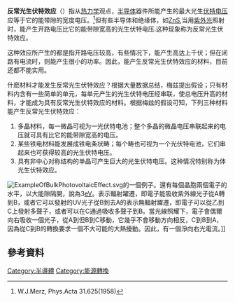 '''反常光生伏特效应'''（{{lang-en|Anomalous photovaltaic effect}}）指从[[热力学|热力学]]观点，[[半导体|半导体]]器件所能产生的最大光生[[伏特电压|伏特电压]]应等于它的能带隙的宽度电压。<ref>W.J.Merz, Phys.Acta 31.625(1958)</ref>但有些半导体和绝缘体，如[[ZnS|ZnS]],当用[[紫外光|紫外光]]照射时，能产生开路电压比它的能带隙宽高的光生伏特电压.这种现象称为反常光生伏特效应。

这种效应所产生的都是指开路电压较高，有些情况下，能产生高达上千伏；但在闭路有电流时，则能产生很小的功率。因此，能产生反常光生伏特效应的材料，目前还都不能实用。

什麽材料才能发生反常光生伏特效应？根据大量数据总结，梅兹提出假设；只有材料内含有一些简单的单元，每单元产生的光生伏特电压经串联，使总电压升高的材料，才能成为具有反常光生伏特效应的材料。根据梅兹的假设可知，下列三种材料能产生反常光生伏特效应：
#多晶材料，每一微晶可视为一光伏特电池；整个多晶的微晶电压串联起来的电压就可具有比它的能带隙宽高的电压。
#某些铁电材料能发展成铁电条状畴；每个畴也可视为一个光伏特电池，它们串起来也可获得较高的光生伏特电压。
#具有非中心对称结构的单晶可产生巨大的光生伏特电压。这种情况特别称为体光生伏特效应。

[[File:ExampleOfBulkPhotovoltaicEffect.svg|thumb]]的一個例子。還有每個晶胞兩個電子的水平，以大能隙隔開，說為3[[eV|eV]]。{{blue|藍色箭頭}}表示輻射躍遷，即電子能吸收紫外線光子從A轉到B，或者它可以發射的UV光子從B到去A的{{purple|紫色箭頭}}表示無輻射躍遷，即電子可以從乙到C上發射多聲子，或者可以在C通過吸收多聲子到B。當光線照耀下，電子會偶爾向右吸收一個光子，從A到但B到C移動，它幾乎不會移動方向相反，C到B到A，因為從C到B的轉換要求一個不大可能的大熱擾動。因此，有一個淨向右光電流。]]

==參考資料==
{{reflist}}

[[Category:半導體|Category:半導體]]
[[Category:能源轉換|Category:能源轉換]]